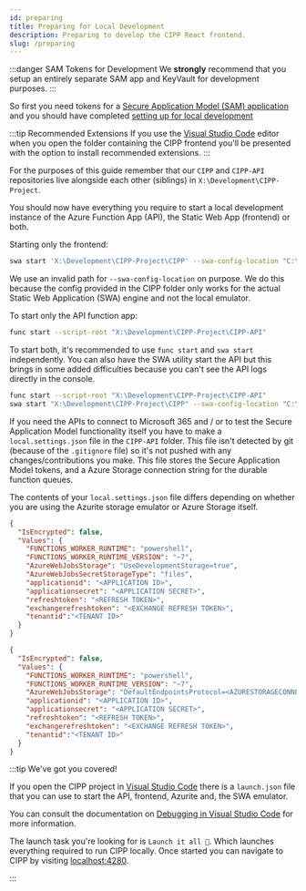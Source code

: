 ```yaml
---
id: preparing
title: Preparing for Local Development
description: Preparing to develop the CIPP React frontend.
slug: /preparing
---
```




:::danger SAM Tokens for Development
We **strongly** recommend that you setup an entirely separate SAM app and KeyVault for development purposes.
:::

So first you need tokens for a [Secure Application Model (SAM) application](../../user/gettingstarted/prerequisites/) and you should have completed [setting up for local development](/docs/dev/settingup)

:::tip Recommended Extensions
If you use the [Visual Studio Code](https://code.visualstudio.com/) editor when you open the folder containing the CIPP frontend you'll be presented with the option to install recommended extensions.
:::

For the purposes of this guide remember that our `CIPP` and `CIPP-API` repositories live alongside each other (siblings) in `X:\Development\CIPP-Project`.

You should now have everything you require to start a local development instance of the Azure Function App (API), the Static Web App (frontend) or both.

Starting only the frontend:

```sh
swa start 'X:\Development\CIPP-Project\CIPP' --swa-config-location "C:\DoesntExist"
```

We use an invalid path for `--swa-config-location` on purpose. We do this because the config provided in the CIPP folder only works for the actual Static Web Application (SWA) engine and not the local emulator.

To start only the API function app:

```sh
func start --script-root "X:\Development\CIPP-Project\CIPP-API"
```

To start both, it's recommended to use `func start` and `swa start` independently. You can also have the SWA utility start the API but this brings in some added difficulties because you can't see the API logs directly in the console.

```sh
func start --script-root "X:\Development\CIPP-Project\CIPP-API"
swa start "X:\Development\CIPP-Project\CIPP" --swa-config-location "C:\DoesntExist" --api-location http://localhost:7071/
```

If you need the APIs to connect to Microsoft 365 and / or to test the Secure Application Model functionality itself you have to make a `local.settings.json` file in the `CIPP-API` folder. This file isn't detected by git (because of the `.gitignore` file) so it's not pushed with any changes/contributions you make. This file stores the Secure Application Model tokens, and a Azure Storage connection string for the durable function queues.

The contents of your `local.settings.json` file differs depending on whether you are using the Azurite storage emulator or Azure Storage itself.

<Tabs>
  <TabItem value="azurite" label="Azurite">

```JSON
{
  "IsEncrypted": false,
  "Values": {
    "FUNCTIONS_WORKER_RUNTIME": "powershell",
    "FUNCTIONS_WORKER_RUNTIME_VERSION": "~7",
    "AzureWebJobsStorage": "UseDevelopmentStorage=true",
    "AzureWebJobsSecretStorageType": "files",
    "applicationid": "<APPLICATION ID>",
    "applicationsecret": "<APPLICATION SECRET>",
    "refreshtoken": "<REFRESH TOKEN>",
    "exchangerefreshtoken": "<EXCHANGE REFRESH TOKEN>",
    "tenantid":"<TENANT ID>"
  }
}
```

  </TabItem>
  <TabItem value="azurestorage" label="Azure Storage">

```JSON
{
  "IsEncrypted": false,
  "Values": {
    "FUNCTIONS_WORKER_RUNTIME": "powershell",
    "FUNCTIONS_WORKER_RUNTIME_VERSION": "~7",
    "AzureWebJobsStorage": "DefaultEndpointsProtocol=<AZURESTORAGECONNECTIONSTRING>",
    "applicationid": "<APPLICATION ID>",
    "applicationsecret": "<APPLICATION SECRET>",
    "refreshtoken": "<REFRESH TOKEN>",
    "exchangerefreshtoken": "<EXCHANGE REFRESH TOKEN>",
    "tenantid":"<TENANT ID>"
  }
}
```

  </TabItem>
</Tabs>

:::tip We've got you covered!

If you open the CIPP project in [Visual Studio Code](https://code.visualstudio.com/) there is a `launch.json` file that you can use to start the API, frontend, Azurite and, the SWA emulator.

You can consult the documentation on [Debugging in Visual Studio Code](https://code.visualstudio.com/docs/editor/debugging) for more information.

The launch task you're looking for is `Launch it all 🚀`. Which launches everything required to run CIPP locally. Once started you can navigate to CIPP by visiting [localhost:4280](https://localhost:4280/).

:::
